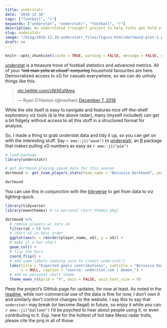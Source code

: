 ```yaml
---
title: understatr
date: '2018-12-10'
tags: ["football", "r"]
keywords: ["understat", "understatr", "football", "r"]
description: An understated (*cough*) project to help folks get hold of tidy football data.
slug: understatr
image: "/blog/2018-12-10-understatr_files/figure-html/dortmund-plot-1.png"
draft: no
---
```


```r
knitr::opts_chunk$set(cache = TRUE, warning = FALSE, message = FALSE, echo = TRUE, out.width = '75%', dev = c('svg', 'png'), fig.align='center')
```

[understat](https://understat.com/) is a treasure trove of football statistics and advanced metrics. All of your ~~"old man yells at cloud" conjuring~~ household favourites are here. Democratized access to xG for casuals everywhere, so we can do unholy things like this.

<blockquote class="twitter-tweet" data-lang="en"><p lang="und" dir="ltr"><a href="https://t.co/cNiXEsfAms">pic.twitter.com/cNiXEsfAms</a></p>&mdash; Ryan O&#39;Hanlon (@rwohan) <a href="https://twitter.com/rwohan/status/1071159056096579585?ref_src=twsrc%5Etfw">December 7, 2018</a></blockquote>
<script async src="https://platform.twitter.com/widgets.js" charset="utf-8"></script>

While the site itself is easy to navigate and features nice off-the-shelf exploratory viz tools (à la the above radar), many (myself included) can get a bit fidgety without access to all this stuff in a structured format for analysis.

So, I made a thing to grab understat data and tidy it up, so you can get on with the interesting stuff. Say `r emo::ji("wave")` to [understatr](https://github.com/ewenme/understatr), an [R](https://www.r-project.org/) package that makes pulling xG numbers as easy as `r emo::ji("pie")`

```r
# load package
library(understatr)

# get dortmund playing squad data for this season
dortmund <- get_team_players_stats(team_name = "Borussia Dortmund", year = 2018)

dortmund
```

You can use this in conjunction with the [tidyverse](https://www.tidyverse.org/) to get from data to viz lighting-quick. 

```r
library(tidyverse)
library(ewenthemes) # (a personal chart themes pkg)

dortmund %>% 
  # remove players w/ zero xG
  filter(xG > 0) %>% 
  # chart xG in desc order
  ggplot(aes(x = reorder(player_name, xG), y = xG)) +
  # make it a bar chart
  geom_col() +
  # flip the bars
  coord_flip() +
  # add some labels (making sure to credit understat!)
  labs(title = "Expected goals contributions", subtitle = "Borussia Dortmund, 2018/19",
       x = NULL, caption = "source: understat.com | @ewen_") +
  # add my personal chart theme
  theme_ewen_rs(grid = "X", axis = FALSE, axis_text_size = 9)
```

Peep the project's GitHub page for updates, for now at least. As noted in the [readme](https://github.com/ewenme/understatr/blob/master/README.md), while non-commercial use of the data is fine for now, I don't own it and similarly don't control changes to the website. I say this to say that `understatr` may break (or become illegal) in future, so enjoy it while you can `r emo::ji("balloon")` I'd be psyched to hear about people using it, or even contributing to it. Esp. here for the hottest of hot take Messi radar trolls, please cite the proj in all of those.
